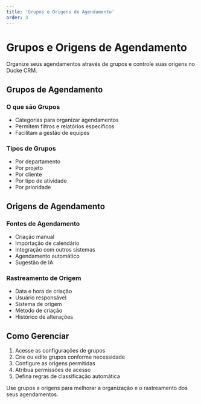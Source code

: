 ```yaml
---
title: 'Grupos e Origens de Agendamento'
order: 3
---
```


# Grupos e Origens de Agendamento

Organize seus agendamentos através de grupos e controle suas origens no Ducke CRM.

## Grupos de Agendamento

### O que são Grupos
- Categorias para organizar agendamentos
- Permitem filtros e relatórios específicos
- Facilitam a gestão de equipes

### Tipos de Grupos
- Por departamento
- Por projeto
- Por cliente
- Por tipo de atividade
- Por prioridade

## Origens de Agendamento

### Fontes de Agendamento
- Criação manual
- Importação de calendário
- Integração com outros sistemas
- Agendamento automático
- Sugestão de IA

### Rastreamento de Origem
- Data e hora de criação
- Usuário responsável
- Sistema de origem
- Método de criação
- Histórico de alterações

## Como Gerenciar

1. Acesse as configurações de grupos
2. Crie ou edite grupos conforme necessidade
3. Configure as origens permitidas
4. Atribua permissões de acesso
5. Defina regras de classificação automática


Use grupos e origens para melhorar a organização e o rastreamento dos seus agendamentos.
